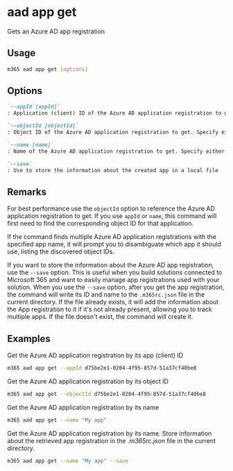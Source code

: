 
# aad app get

Gets an Azure AD app registration

## Usage

```sh
m365 aad app get [options]
```

## Options

```md definition-list
`--appId [appId]`
: Application (client) ID of the Azure AD application registration to get. Specify either `appId`, `objectId` or `name`

`--objectId [objectId]`
: Object ID of the Azure AD application registration to get. Specify either `appId`, `objectId` or `name`

`--name [name]`
: Name of the Azure AD application registration to get. Specify either `appId`, `objectId` or `name`

`--save`
: Use to store the information about the created app in a local file
```

<Global />

## Remarks

For best performance use the `objectId` option to reference the Azure AD application registration to get. If you use `appId` or `name`, this command will first need to find the corresponding object ID for that application.

If the command finds multiple Azure AD application registrations with the specified app name, it will prompt you to disambiguate which app it should use, listing the discovered object IDs.

If you want to store the information about the Azure AD app registration, use the `--save` option. This is useful when you build solutions connected to Microsoft 365 and want to easily manage app registrations used with your solution. When you use the `--save` option, after you get the app registration, the command will write its ID and name to the `.m365rc.json` file in the current directory. If the file already exists, it will add the information about the App registration to it if it's not already present, allowing you to track multiple apps. If the file doesn't exist, the command will create it.

## Examples

Get the Azure AD application registration by its app (client) ID

```sh
m365 aad app get --appId d75be2e1-0204-4f95-857d-51a37cf40be8
```

Get the Azure AD application registration by its object ID

```sh
m365 aad app get --objectId d75be2e1-0204-4f95-857d-51a37cf40be8
```

Get the Azure AD application registration by its name

```sh
m365 aad app get --name "My app"
```

Get the Azure AD application registration by its name. Store information about the retrieved app registration in the _.m365rc.json_ file in the current directory.

```sh
m365 aad app get --name "My app" --save
```
